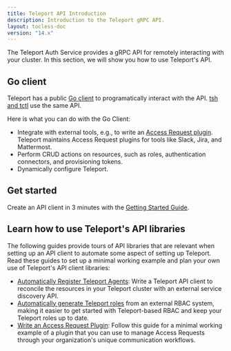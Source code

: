```yaml
---
title: Teleport API Introduction
description: Introduction to the Teleport gRPC API.
layout: tocless-doc
version: "14.x"
---
```


The Teleport Auth Service provides a gRPC API for remotely interacting with your
cluster. In this section, we will show you how to use Teleport's API.

## Go client

Teleport has a public [Go
client](https://pkg.go.dev/github.com/gravitational/teleport/api/client) to
programatically interact with the API. [tsh and tctl](/docs/ver/14.x/reference/cli) use
the same API.

Here is what you can do with the Go Client:

- Integrate with external tools, e.g., to write an [Access Request
  plugin](/docs/ver/14.x/access-controls/access-request-plugins). Teleport
  maintains Access Request plugins for tools like Slack, Jira, and Mattermost.
- Perform CRUD actions on resources, such as roles, authentication connectors,
  and provisioning tokens.
- Dynamically configure Teleport.

## Get started

Create an API client in 3 minutes with the [Getting Started
Guide](/docs/ver/14.x/api/getting-started).

## Learn how to use Teleport's API libraries

The following guides provide tours of API libraries that are relevant when
setting up an API client to automate some aspect of setting up Teleport. Read
these guides to set up a minimal working example and plan your own use of
Teleport's API client libraries:

- [Automatically Register Teleport Agents](/docs/ver/14.x/api/automatically-register-agents):
  Write a Teleport API client to reconcile the resources in your Teleport
  cluster with an external service discovery API.
- [Automatically generate Teleport roles](/docs/ver/14.x/api/rbac) from an external RBAC
  system, making it easier to get started with Teleport-based RBAC and keep your
  Teleport roles up to date.
- [Write an Access Request Plugin](/docs/ver/14.x/api/access-plugin): Follow this guide for a
  minimal working example of a plugin that you can use to manage Access Requests
  through your organization's unique communication workflows.
